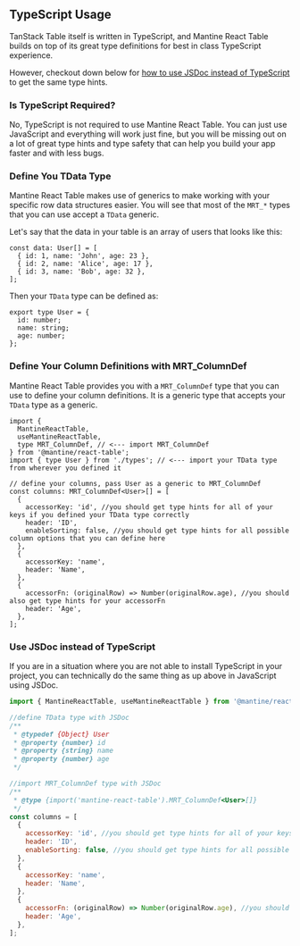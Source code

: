 
<Head>
  <title>TypeScript - Mantine React Table Docs</title>
  <meta
    name="description"
    content="How to best use TypeScript with Mantine React Table"
  />
</Head>

## TypeScript Usage

TanStack Table itself is written in TypeScript, and Mantine React Table builds on top of its great type definitions for best in class TypeScript experience.

However, checkout down below for [how to use JSDoc instead of TypeScript](#use-jsdoc-instead-of-typescript) to get the same type hints.

### Is TypeScript Required?

No, TypeScript is not required to use Mantine React Table. You can just use JavaScript and everything will work just fine, but you will be missing out on a lot of great type hints and type safety that can help you build your app faster and with less bugs.

### Define You TData Type

Mantine React Table makes use of generics to make working with your specific row data structures easier. You will see that most of the `MRT_*` types that you can use accept a `TData` generic.

Let's say that the data in your table is an array of users that looks like this:

```tsx
const data: User[] = [
  { id: 1, name: 'John', age: 23 },
  { id: 2, name: 'Alice', age: 17 },
  { id: 3, name: 'Bob', age: 32 },
];
```

Then your `TData` type can be defined as:

```tsx
export type User = {
  id: number;
  name: string;
  age: number;
};
```

### Define Your Column Definitions with MRT_ColumnDef

Mantine React Table provides you with a `MRT_ColumnDef` type that you can use to define your column definitions. It is a generic type that accepts your `TData` type as a generic.

```tsx
import {
  MantineReactTable,
  useMantineReactTable,
  type MRT_ColumnDef, // <--- import MRT_ColumnDef
} from '@mantine/react-table';
import { type User } from './types'; // <--- import your TData type from wherever you defined it

// define your columns, pass User as a generic to MRT_ColumnDef
const columns: MRT_ColumnDef<User>[] = [
  {
    accessorKey: 'id', //you should get type hints for all of your keys if you defined your TData type correctly
    header: 'ID',
    enableSorting: false, //you should get type hints for all possible column options that you can define here
  },
  {
    accessorKey: 'name',
    header: 'Name',
  },
  {
    accessorFn: (originalRow) => Number(originalRow.age), //you should also get type hints for your accessorFn
    header: 'Age',
  },
];
```

### Use JSDoc instead of TypeScript

If you are in a situation where you are not able to install TypeScript in your project, you can technically do the same thing as up above in JavaScript using JSDoc.

```jsx
import { MantineReactTable, useMantineReactTable } from '@mantine/react-table';

//define TData type with JSDoc
/**
 * @typedef {Object} User
 * @property {number} id
 * @property {string} name
 * @property {number} age
 */

//import MRT_ColumnDef type with JSDoc
/**
 * @type {import('mantine-react-table').MRT_ColumnDef<User>[]}
 */
const columns = [
  {
    accessorKey: 'id', //you should get type hints for all of your keys if you defined your TData type correctly
    header: 'ID',
    enableSorting: false, //you should get type hints for all possible column options that you can define here
  },
  {
    accessorKey: 'name',
    header: 'Name',
  },
  {
    accessorFn: (originalRow) => Number(originalRow.age), //you should also get type hints for your accessorFn
    header: 'Age',
  },
];
```
